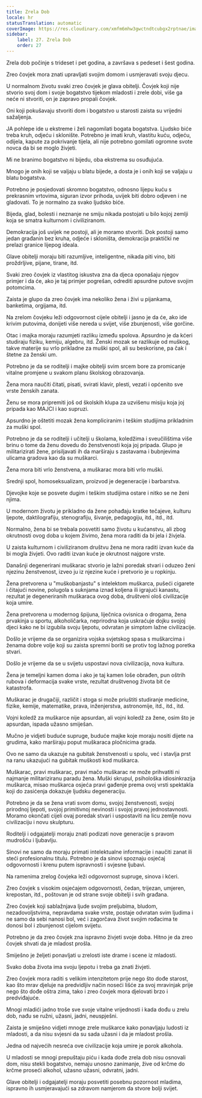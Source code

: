 ```yaml
---
title: Zrela Dob
locale: hr
statusTranslation: automatic
coverImage: https://res.cloudinary.com/xmfm6mhw3gwctndtcubgx2rptnae/image/upload/v1740337243/small_cover_educacion_fundamental_a051170f1c.webp
sidebar:
    label: 27. Zrela Dob
    order: 27
---
```

Zrela dob počinje s trideset i pet godina, a završava s pedeset i šest godina.

Zreo čovjek mora znati upravljati svojim domom i usmjeravati svoju djecu.

U normalnom životu svaki zreo čovjek je glava obitelji. Čovjek koji nije stvorio svoj dom i svoje bogatstvo tijekom mladosti i zrele dobi, više ga neće ni stvoriti, on je zapravo propali čovjek.

Oni koji pokušavaju stvoriti dom i bogatstvo u starosti zaista su vrijedni sažaljenja.

JA pohlepe ide u ekstreme i želi nagomilati bogata bogatstva. Ljudsko biće treba kruh, odjeću i sklonište. Potrebno je imati kruh, vlastitu kuću, odjeću, odijela, kapute za pokrivanje tijela, ali nije potrebno gomilati ogromne svote novca da bi se moglo živjeti.

Mi ne branimo bogatstvo ni bijedu, oba ekstrema su osuđujuća.

Mnogo je onih koji se valjaju u blatu bijede, a dosta je i onih koji se valjaju u blatu bogatstva.

Potrebno je posjedovati skromno bogatstvo, odnosno lijepu kuću s prekrasnim vrtovima, siguran izvor prihoda, uvijek biti dobro odjeven i ne gladovati. To je normalno za svako ljudsko biće.

Bijeda, glad, bolesti i neznanje ne smiju nikada postojati u bilo kojoj zemlji koja se smatra kulturnom i civiliziranom.

Demokracija još uvijek ne postoji, ali je moramo stvoriti. Dok postoji samo jedan građanin bez kruha, odjeće i skloništa, demokracija praktički ne prelazi granice lijepog ideala.

Glave obitelji moraju biti razumljive, inteligentne, nikada piti vino, biti proždrljive, pijane, tirane, itd.

Svaki zreo čovjek iz vlastitog iskustva zna da djeca oponašaju njegov primjer i da će, ako je taj primjer pogrešan, odrediti apsurdne putove svojim potomcima.

Zaista je glupo da zreo čovjek ima nekoliko žena i živi u pijankama, banketima, orgijama, itd.

Na zrelom čovjeku leži odgovornost cijele obitelji i jasno je da će, ako ide krivim putovima, donijeti više nereda u svijet, više zbunjenosti, više gorčine.

Otac i majka moraju razumjeti razliku između spolova. Apsurdno je da kćeri studiraju fiziku, kemiju, algebru, itd. Ženski mozak se razlikuje od muškog, takve materije su vrlo prikladne za muški spol, ali su beskorisne, pa čak i štetne za ženski um.

Potrebno je da se roditelji i majke obitelji svim srcem bore za promicanje vitalne promjene u svakom planu školskog obrazovanja.

Žena mora naučiti čitati, pisati, svirati klavir, plesti, vezati i općenito sve vrste ženskih zanata.

Ženu se mora pripremiti još od školskih klupa za uzvišenu misiju koja joj pripada kao MAJCI i kao supruzi.

Apsurdno je oštetiti mozak žena kompliciranim i teškim studijima prikladnim za muški spol.

Potrebno je da se roditelji i učitelji u školama, koledžima i sveučilištima više brinu o tome da ženu dovedu do ženstvenosti koja joj pripada. Glupo je militarizirati žene, prisiljavati ih da marširaju s zastavama i bubnjevima ulicama gradova kao da su muškarci.

Žena mora biti vrlo ženstvena, a muškarac mora biti vrlo muški.

Srednji spol, homoseksualizam, proizvod je degeneracije i barbarstva.

Djevojke koje se posvete dugim i teškim studijima ostare i nitko se ne ženi njima.

U modernom životu je prikladno da žene pohađaju kratke tečajeve, kulturu ljepote, daktilografiju, stenografiju, šivanje, pedagogiju, itd., itd., itd.

Normalno, žena bi se trebala posvetiti samo životu u kućanstvu, ali zbog okrutnosti ovog doba u kojem živimo, žena mora raditi da bi jela i živjela.

U zaista kulturnom i civiliziranom društvu žena ne mora raditi izvan kuće da bi mogla živjeti. Ovo raditi izvan kuće je okrutnost najgore vrste.

Današnji degenerirani muškarac stvorio je lažni poredak stvari i oduzeo ženi njezinu ženstvenost, izveo ju iz njezine kuće i pretvorio je u ropkinju.

Žena pretvorena u "muškobanjastu" s intelektom muškarca, pušeći cigarete i čitajući novine, polugola s suknjama iznad koljena ili igrajući kanastu, rezultat je degeneriranih muškaraca ovog doba, društveni ološ civilizacije koja umire.

Žena pretvorena u modernog špijuna, liječnica ovisnica o drogama, žena prvakinja u sportu, alkoholičarka, neprirodna koja uskraćuje dojku svojoj djeci kako ne bi izgubila svoju ljepotu, odvratan je simptom lažne civilizacije.

Došlo je vrijeme da se organizira vojska svjetskog spasa s muškarcima i ženama dobre volje koji su zaista spremni boriti se protiv tog lažnog poretka stvari.

Došlo je vrijeme da se u svijetu uspostavi nova civilizacija, nova kultura.

Žena je temeljni kamen doma i ako je taj kamen loše obrađen, pun oštrih rubova i deformacija svake vrste, rezultat društvenog života bit će katastrofa.

Muškarac je drugačiji, različit i stoga si može priuštiti studiranje medicine, fizike, kemije, matematike, prava, inženjerstva, astronomije, itd., itd., itd.

Vojni koledž za muškarce nije apsurdan, ali vojni koledž za žene, osim što je apsurdan, ispada užasno smiješan.

Mučno je vidjeti buduće supruge, buduće majke koje moraju nositi dijete na grudima, kako marširaju poput muškaraca pločnicima grada.

Ovo ne samo da ukazuje na gubitak ženstvenosti u spolu, već i stavlja prst na ranu ukazujući na gubitak muškosti kod muškarca.

Muškarac, pravi muškarac, pravi mačo muškarac ne može prihvatiti ni najmanje militariziranu paradu žena. Muški skrupul, psihološka idiosinkrazija muškarca, misao muškarca osjeća pravi gađenje prema ovoj vrsti spektakla koji do zasićenja dokazuje ljudsku degeneraciju.

Potrebno je da se žena vrati svom domu, svojoj ženstvenosti, svojoj prirodnoj ljepoti, svojoj primitivnoj nevinosti i svojoj pravoj jednostavnosti. Moramo okončati cijeli ovaj poredak stvari i uspostaviti na licu zemlje novu civilizaciju i novu skulpturu.

Roditelji i odgajatelji moraju znati podizati nove generacije s pravom mudrošću i ljubavlju.

Sinovi ne samo da moraju primati intelektualne informacije i naučiti zanat ili steći profesionalnu titulu. Potrebno je da sinovi spoznaju osjećaj odgovornosti i krenu putem ispravnosti i svjesne ljubavi.

Na ramenima zrelog čovjeka leži odgovornost supruge, sinova i kćeri.

Zreo čovjek s visokim osjećajem odgovornosti, čedan, trijezan, umjeren, krepostan, itd., poštovan je od strane svoje obitelji i svih građana.

Zreo čovjek koji sablažnjava ljude svojim preljubima, bludom, nezadovoljstvima, nepravdama svake vrste, postaje odvratan svim ljudima i ne samo da sebi nanosi bol, već i zagorčava život svojim rođacima te donosi bol i zbunjenost cijelom svijetu.

Potrebno je da zreo čovjek zna ispravno živjeti svoje doba. Hitno je da zreo čovjek shvati da je mladost prošla.

Smiješno je željeti ponavljati u zrelosti iste drame i scene iz mladosti.

Svako doba života ima svoju ljepotu i treba ga znati živjeti.

Zreo čovjek mora raditi s velikim intenzitetom prije nego što dođe starost, kao što mrav djeluje na predvidljiv način noseći lišće za svoj mravinjak prije nego što dođe oštra zima, tako i zreo čovjek mora djelovati brzo i predviđajuće.

Mnogi mladići jadno troše sve svoje vitalne vrijednosti i kada dođu u zrelu dob, nađu se ružni, užasni, jadni, neuspješni.

Zaista je smiješno vidjeti mnoge zrele muškarce kako ponavljaju ludosti iz mladosti, a da nisu svjesni da su sada užasni i da je mladost prošla.

Jedna od najvećih nesreća ove civilizacije koja umire je porok alkohola.

U mladosti se mnogi prepuštaju piću i kada dođe zrela dob nisu osnovali dom, nisu stekli bogatstvo, nemaju unosno zanimanje, žive od krčme do krčme proseći alkohol, užasno užasni, odvratni, jadni.

Glave obitelji i odgajatelji moraju posvetiti posebnu pozornost mladima, ispravno ih usmjeravajući sa zdravom namjerom da stvore bolji svijet.


